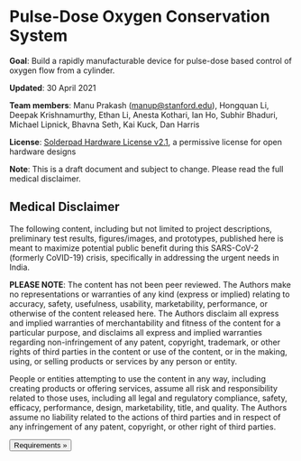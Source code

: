 
# Pulse-Dose Oxygen Conservation System

**Goal**: Build a rapidly manufacturable device for pulse-dose based control of oxygen flow from a cylinder.

**Updated**: 30 April 2021

**Team members**: Manu Prakash (manup@stanford.edu), Hongquan Li, Deepak Krishnamurthy, Ethan Li, Anesta Kothari, Ian Ho, Subhir Bhaduri, Michael Lipnick, Bhavna Seth, Kai Kuck, Dan Harris

**License**: [Solderpad Hardware License v2.1](http://solderpad.org/licenses/SHL-2.1/), a permissive license for open hardware designs

**Note**: This is a draft document and subject to change. Please read the full medical disclaimer.

## Medical Disclaimer

The following content, including but not limited to project descriptions, preliminary test results, figures/images, and prototypes, published here is meant to maximize potential public benefit during this SARS-CoV-2 (formerly CoVID-19) crisis, specifically in addressing the urgent needs in India.

**PLEASE NOTE**: The content has not been peer reviewed. The Authors make no representations or warranties of any kind (express or implied) relating to accuracy, safety, usefulness, usability, marketability, performance, or otherwise of the content released here. The Authors disclaim all express and implied warranties of merchantability and fitness of the content for a particular purpose, and disclaims all express and implied warranties regarding non-infringement of any patent, copyright, trademark, or other rights of third parties in the content or use of the content, or in the making, using, or selling products or services by any person or entity.

People or entities attempting to use the content in any way, including creating products or offering services, assume all risk and responsibility related to those uses, including all legal and regulatory compliance, safety, efficacy, performance, design, marketability, title, and quality. The Authors assume no liability related to the actions of third parties and in respect of any infringement of any patent, copyright, or other right of third parties.

[<Button>Requirements &raquo;</Button>](requirements)
